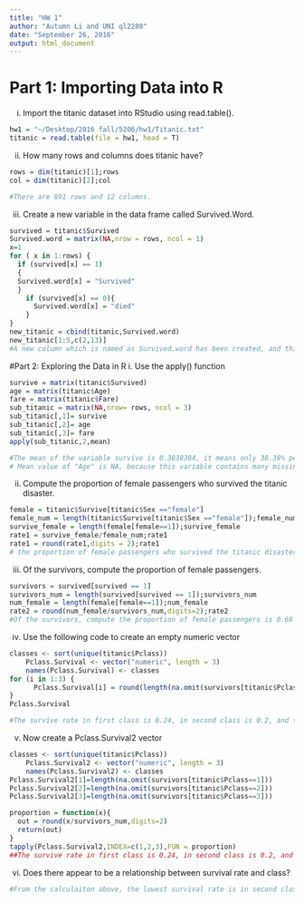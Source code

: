 ```yaml
---
title: "HW 1"
author: "Autumn Li and UNI ql2280"
date: "September 26, 2016"
output: html_document
---
```


# Part 1: Importing Data into R
i. Import the titanic dataset into RStudio using read.table().
```r
hw1 = "~/Desktop/2016 fall/5206/hw1/Titanic.txt"
titanic = read.table(file = hw1, head = T)
```
ii. How many rows and columns does titanic have? 
```r
rows = dim(titanic)[1];rows
col = dim(titanic)[2];col

#There are 891 rows and 12 columns.
```
iii. Create a new variable in the data frame called Survived.Word.
```r
survived = titanic$Survived
Survived.word = matrix(NA,nrow = rows, ncol = 1)
x=1
for ( x in 1:rows) {
  if (survived[x] == 1)
  {
  Survived.word[x] = "Survived"
  }
    if (survived[x] == 0){
      Survived.word[x] = "died"
    }
}
new_titanic = cbind(titanic,Survived.word)
new_titanic[1:5,c(2,13)]
#A new column which is named as Survived.word has been created, and this new column has been combined into a new data set, "new_titanic"
```
#Part 2: Exploring the Data in R
i. Use the apply() function
```r
survive = matrix(titanic$Survived)
age = matrix(titanic$Age)
fare = matrix(titanic$Fare)
sub_titanic = matrix(NA,nrow= rows, ncol = 3)
sub_titanic[,1]= survive
sub_titanic[,2]= age
sub_titanic[,3]= fare
apply(sub_titanic,2,mean)

#The mean of the variable survive is 0.3838384, it means only 38.38% people survived. 
# Mean value of "Age" is NA, because this variable contains many missing data noted as NA. If we ues na.omit function to get rid of all the NA value, then we can have a numeric mean of age.

```
ii. Compute the proportion of female passengers who survived the titanic disaster.
```r
female = titanic$Survive[titanic$Sex =="female"]
female_num = length(titanic$Survive[titanic$Sex =="female"]);female_num
survive_female = length(female[female==1]);survive_female
rate1 = survive_female/female_num;rate1
rate1 = round(rate1,digits = 2);rate1
# the proportion of female passengers who survived the titanic disaster is 0.74

```

iii. Of the survivors, compute the proportion of female passengers. 
```r
survivors = survived[survived == 1]
survivors_num = length(survived[survived == 1]);survivors_num
num_female = length(female[female==1]);num_female
rate2 = round(num_female/survivors_num,digits=2);rate2
#Of the survivors, compute the proportion of female passengers is 0.68
```
iv. Use the following code to create an empty numeric vector 
```r
classes <- sort(unique(titanic$Pclass))
    Pclass.Survival <- vector("numeric", length = 3)
    names(Pclass.Survival) <- classes
for (i in 1:3) {
      Pclass.Survival[i] = round(length(na.omit(survivors[titanic$Pclass==i]))/survivors_num,digits=2)
}
Pclass.Survival

#The survive rate in first class is 0.24, in second class is 0.2, and the survive rate in third class is 0.56.
```
v. Now create a Pclass.Survival2 vector
```r
classes <- sort(unique(titanic$Pclass))
    Pclass.Survival2 <- vector("numeric", length = 3)
    names(Pclass.Survival2) <- classes
Pclass.Survival2[1]=length(na.omit(survivors[titanic$Pclass==1]))
Pclass.Survival2[2]=length(na.omit(survivors[titanic$Pclass==2]))
Pclass.Survival2[3]=length(na.omit(survivors[titanic$Pclass==3]))

proportion = function(x){
  out = round(x/survivors_num,digits=2)
  return(out)
}
tapply(Pclass.Survival2,INDEX=c(1,2,3),FUN = proportion)
##The survive rate in first class is 0.24, in second class is 0.2, and the survive rate in third class is 0.56. The answer is the same.
```
vi. Does there appear to be a relationship between survival rate and class?
```r
#From the calculaiton above, the lowest survival rate is in second class, and the highest survival rate is in third class.However, we can not get a conclusion that the higher of class, the lower of the survival rate, because survival rate is related to many facotrs.
```
